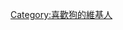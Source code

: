{{Userbox
  |id=[[File:Lab portrait.jpg|50px]]
  |id-c=green
  |info=這個用戶喜歡'''[[犬|狗]]'''。
  |info-c=lightgreen
  |info-s=10
  |info-fc=#000000
  |border-c=green
}}<includeonly>[[Category:喜歡狗的維基人|{{PAGENAME}}]]</includeonly><noinclude>
[[Category:喜歡狗的維基人]]
</noinclude>
